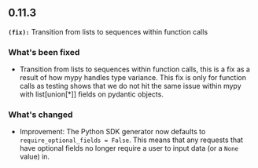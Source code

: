 ## 0.11.3
**`(fix):`** Transition from lists to sequences within function calls

### What's been fixed
- Transition from lists to sequences within function calls, this is a fix as a result of how mypy handles type variance. This fix is only for function calls as testing shows that we do not hit the same issue within mypy with list[union[*]] fields on pydantic objects.

### What's changed
- Improvement: The Python SDK generator now defaults to `require_optional_fields = False`. This means that any requests that have optional fields no longer require a user to input data (or a `None` value) in.

